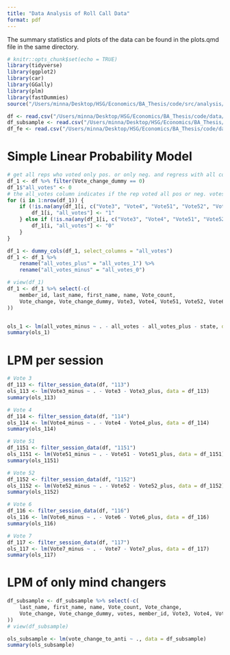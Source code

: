 ```yaml
---
title: "Data Analysis of Roll Call Data"
format: pdf
---
```

The summary statistics and plots of the data can be found in the plots.qmd file in the same directory.
```r
# knitr::opts_chunk$set(echo = TRUE)
library(tidyverse)
library(ggplot2)
library(car)
library(GGally)
library(plm)
library(fastDummies)
source("/Users/minna/Desktop/HSG/Economics/BA_Thesis/code/src/analysis/prep_analysis.R")

df <- read.csv("/Users/minna/Desktop/HSG/Economics/BA_Thesis/code/data/analysis/df.csv")
df_subsample <- read.csv("/Users/minna/Desktop/HSG/Economics/BA_Thesis/code/data/analysis/df_subsample.csv")
df_fe <- read.csv("/Users/minna/Desktop/HSG/Economics/BA_Thesis/code/data/analysis/df_fe.csv")
```

# Simple Linear Probability Model 
```r
# get all reps who voted only pos. or only neg. and regress with all contributions
df_1 <- df %>% filter(Vote_change_dummy == 0)
df_1$"all_votes" <- 0
# the all_votes column indicates if the rep voted all pos or neg. votes
for (i in 1:nrow(df_1)) {
    if (!is.na(any(df_1[i, c("Vote3", "Vote4", "Vote51", "Vote52", "Vote6", "Vote7")] == "+"))) {
        df_1[i, "all_votes"] <- "1"
    } else if (!is.na(any(df_1[i, c("Vote3", "Vote4", "Vote51", "Vote52", "Vote6", "Vote7")] == "-"))) {
        df_1[i, "all_votes"] <- "0"
    }
}

df_1 <- dummy_cols(df_1, select_columns = "all_votes")
df_1 <- df_1 %>%
    rename("all_votes_plus" = "all_votes_1") %>%
    rename("all_votes_minus" = "all_votes_0")

# view(df_1)
df_1 <- df_1 %>% select(-c(
    member_id, last_name, first_name, name, Vote_count,
    Vote_change, Vote_change_dummy, Vote3, Vote4, Vote51, Vote52, Vote6, Vote7
))


ols_1 <- lm(all_votes_minus ~ . - all_votes - all_votes_plus - state, data = df_1)
summary(ols_1)
```

# LPM per session 
```r
# Vote 3
df_113 <- filter_session_data(df, "113")
ols_113 <- lm(Vote3_minus ~ . - Vote3 - Vote3_plus, data = df_113)
summary(ols_113)

# Vote 4
df_114 <- filter_session_data(df, "114")
ols_114 <- lm(Vote4_minus ~ . - Vote4 - Vote4_plus, data = df_114)
summary(ols_114)

# Vote 51
df_1151 <- filter_session_data(df, "1151")
ols_1151 <- lm(Vote51_minus ~ . - Vote51 - Vote51_plus, data = df_1151)
summary(ols_1151)

# Vote 52
df_1152 <- filter_session_data(df, "1152")
ols_1152 <- lm(Vote52_minus ~ . - Vote52 - Vote52_plus, data = df_1152)
summary(ols_1152)

# Vote 6
df_116 <- filter_session_data(df, "116")
ols_116 <- lm(Vote6_minus ~ . - Vote6 - Vote6_plus, data = df_116)
summary(ols_116)

# Vote 7
df_117 <- filter_session_data(df, "117")
ols_117 <- lm(Vote7_minus ~ . - Vote7 - Vote7_plus, data = df_117)
summary(ols_117)
```

# LPM of only mind changers 
```r
df_subsample <- df_subsample %>% select(-c(
    last_name, first_name, name, Vote_count, Vote_change,
    Vote_change, Vote_change_dummy, votes, member_id, Vote3, Vote4, Vote51, Vote52, Vote6, Vote7, state, change, vote_change_to_pro
))
# view(df_subsample)

ols_subsample <- lm(vote_change_to_anti ~ ., data = df_subsample)
summary(ols_subsample)
```
